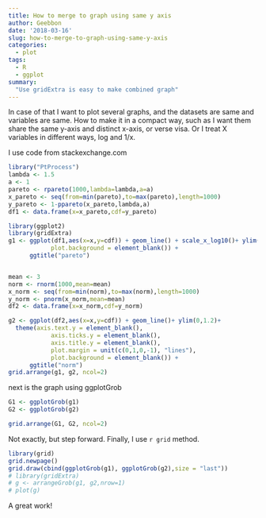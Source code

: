 ```yaml
---
title: How to merge to graph using same y axis
author: Geebbon
date: '2018-03-16'
slug: how-to-merge-to-graph-using-same-y-axis
categories:
  - plot
tags:
  - R
  - ggplot
summary:
  "Use gridExtra is easy to make combined graph"
---
```



In case of that I want to plot several graphs, and the datasets are same and variables are same. How to make it in a compact way, such as I want them share the same y-axis and distinct x-axis, or verse visa. Or I treat X variables in different ways, log and 1/x.

I use code from stackexchange.com
```r

library("PtProcess")
lambda <- 1.5
a <- 1
pareto <- rpareto(1000,lambda=lambda,a=a)
x_pareto <- seq(from=min(pareto),to=max(pareto),length=1000)
y_pareto <- 1-ppareto(x_pareto,lambda,a)
df1 <- data.frame(x=x_pareto,cdf=y_pareto)

library(ggplot2)
library(gridExtra)
g1 <- ggplot(df1,aes(x=x,y=cdf)) + geom_line() + scale_x_log10()+ ylim(0,1.2)+  theme(plot.margin = unit(c(0,-.5,0,.5), "lines"),
            plot.background = element_blank()) +
      ggtitle("pareto")


mean <- 3
norm <- rnorm(1000,mean=mean)
x_norm <- seq(from=min(norm),to=max(norm),length=1000)
y_norm <- pnorm(x_norm,mean=mean)
df2 <- data.frame(x=x_norm,cdf=y_norm)

g2 <- ggplot(df2,aes(x=x,y=cdf)) + geom_line()+ ylim(0,1.2)+
  theme(axis.text.y = element_blank(), 
            axis.ticks.y = element_blank(), 
            axis.title.y = element_blank(),
            plot.margin = unit(c(0,1,0,-1), "lines"),
            plot.background = element_blank()) +
      ggtitle("norm")
grid.arrange(g1, g2, ncol=2)  

```

next is the graph using ggplotGrob

```r
G1 <- ggplotGrob(g1)
G2 <- ggplotGrob(g2)

grid.arrange(G1, G2, ncol=2)

```

Not exactly, but step forward. Finally, I use `r grid` method.

```r

library(grid)
grid.newpage()
grid.draw(cbind(ggplotGrob(g1), ggplotGrob(g2),size = "last"))
# library(gridExtra)
# g <- arrangeGrob(g1, g2,nrow=1) 
# plot(g)

```

A great work!
